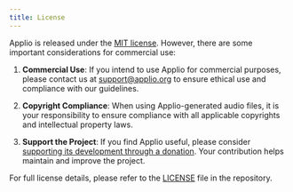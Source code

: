 ```yaml
---
title: License
---
```


 Applio is released under the [MIT license](https://github.com/IAHispano/Applio/blob/main/LICENSE). However, there are some important considerations for commercial use:

1. **Commercial Use**: If you intend to use Applio for commercial purposes, please contact us at support@applio.org to ensure ethical use and compliance with our guidelines.

2. **Copyright Compliance**: When using Applio-generated audio files, it is your responsibility to ensure compliance with all applicable copyrights and intellectual property laws.

3. **Support the Project**: If you find Applio useful, please consider [supporting its development through a donation](https://ko-fi.com/iahispano). Your contribution helps maintain and improve the project.

For full license details, please refer to the [LICENSE](https://github.com/IAHispano/Applio/blob/main/LICENSE) file in the repository.